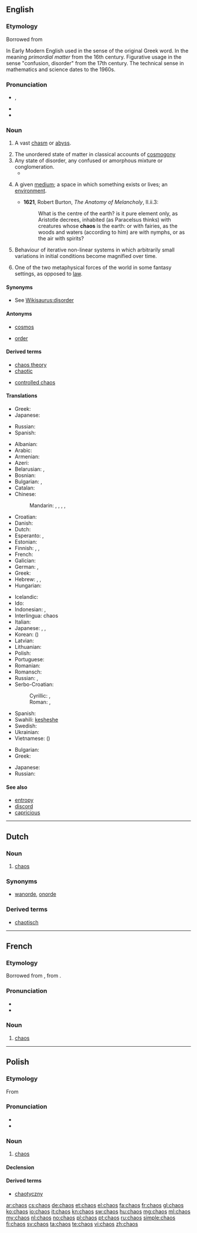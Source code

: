 {{also|Chaos}}
==English==
{{slim-wikipedia|Chaos (disambiguation)}}

===Etymology===
Borrowed from {{etyl|grc|en}} {{term|χάος||vast chasm, void|tr=khaos|lang=grc|sc=polytonic}}

In Early Modern English used in the sense of the original Greek word. In the meaning ''primordial matter'' from the 16th century. Figurative usage in the sense "confusion, disorder" from the 17th century. The technical sense in mathematics and science dates to the 1960s.

===Pronunciation===
* {{IPA|/ˈkeɪ.ɒs/}}, {{X-SAMPA|/keIQs/}}
* {{audio|en-us-chaos.ogg|Audio (US)}}
* {{rhymes|eɪɒs}}

===Noun===
{{en-noun|-|es}}

# {{obsolete}} A vast [[chasm]] or [[abyss]].
# The unordered state of matter in classical accounts of [[cosmogony]]
# Any state of disorder, any confused or amorphous mixture or conglomeration.
#* {{quote-book|title=Adam, the Baby, and the Man from Mars‎|page=54|author=Irwin Edman|year=1977|passage=or out of these chaoses order may be made, out of this ferment a clear wine of life. There are '''chaoses''' that have gone too far for retrieval}}
# {{obsolete|rare}} A given [[medium]]; a space in which something exists or lives; an [[environment]].
#* '''1621''', Robert Burton, ''The Anatomy of Melancholy'', II.ii.3:
#*: What is the centre of the earth? is it pure element only, as Aristotle decrees, inhabited (as Paracelsus thinks) with creatures whose '''chaos''' is the earth: or with fairies, as the woods and waters (according to him) are with nymphs, or as the air with spirits?
# {{mathematics}} Behaviour of iterative non-linear systems in which arbitrarily small variations in initial conditions become magnified over time.
# {{fantasy}} One of the two metaphysical forces of the world in some fantasy settings, as opposed to [[law]].

====Synonyms====
* See [[Wikisaurus:disorder]]

====Antonyms====
* {{sense|classical cosmogony}} [[cosmos]]
* {{sense|state of disorder}} [[order]]

====Derived terms====
{{rel-top|terms derived from chaos}}
* [[chaos theory]]
* [[chaotic]]
{{rel-mid}}
* [[controlled chaos]]
{{rel-bottom}}

====Translations====
{{trans-top|in classical cosmogony}}
* Greek: {{t+|el|χάος|n|tr=cháos}}
* Japanese: {{t-|ja|混沌|tr=こんとん, konton|sc=Jpan}}
{{trans-mid}}
* Russian: {{t+|ru|хаос|m|tr=xáos, xaós|sc=Cyrl}}
* Spanish: {{t+|es|caos}}
{{trans-bottom}}

{{trans-top|state of disorder}}
* Albanian: {{t-|sq|kaos|m|xs=Albanian}}
* Arabic: {{t-|ar|فوضى|f|tr=fawDaa|sc=Arab}}
* Armenian: {{t-|hy|քաոս|tr=k'aos}}
* Azeri: {{t-|az|hərc-mərclik|xs=Azeri}}
* Belarusian: {{t-|be|хаос|m|tr=xaós|sc=Cyrl}}, {{t-|be|хаас|m|tr=xáas|sc=Cyrl}}
* Bosnian: {{t-|bs|haos|m}}
* Bulgarian: {{t+|bg|хаос|m}},  {{t+|bg|безредие|n}}
* Catalan: {{t-|ca|caos|m}}
* Chinese:
*: Mandarin: {{t|zh|混沌|tr=hùndùn|sc=Hani}}, {{t|zh|混亂|sc=Hani}}, {{t|zh|混乱|tr=hùnluàn|sc=Hani}}, {{t|zh|渾沌|sc=Hani}}, {{t|zh|浑沌|tr=húndùn|sc=Hani}}
* Croatian: {{t-|hr|haos|m}}
* Danish: {{t-|da|kaos|n}}
* Dutch: {{t+|nl|chaos|m}}
* Esperanto: {{t-|eo|ĥaoso|xs=Esperanto}}, {{t-|eo|kaoso}}
* Estonian: {{t-|et|kaos}}
* Finnish: {{t+|fi|kaaos}}, {{t-|fi|epäjärjestys}}, {{t+|fi|sekasorto}}
* French: {{t+|fr|chaos|m}}
* Galician: {{t+|gl|caos|m|xs=Galician}}
* German: {{t+|de|Unordnung|f}}, {{t+|de|Chaos|n}}
* Greek: {{t+|el|χάος|n|tr=cháos}}
* Hebrew: {{t-|he|תוהו|tr=tóhu|sc=Hebr}}, {{t-|he|תוהו ובוהו|tr=tóhu vavóhu|sc=Hebr}}, {{t+|he|כאוס|tr=kéos|sc=Hebr}}
* Hungarian: {{t+|hu|káosz}}
{{trans-mid}}
* Icelandic: {{t-|is|ringulreið|f}}
* Ido: {{t+|io|kaoso|xs=Ido}}
* Indonesian: {{t+|id|kekacauan|xs=Indonesian}}, {{t+|id|prahara}}
* Interlingua: chaos
* Italian: {{t+|it|caos|m}}
* Japanese: {{t+|ja|混乱|tr=こんらん, konran|sc=Jpan}}, {{t-|ja|無秩序|tr=むちつじょ, muchitsujo|sc=Jpan}}, {{t-|ja|混沌|tr=こんとん, konton|sc=Jpan}}
* Korean: {{t+|ko|혼돈|tr=hondon|sc=Hang}} ({{t+|ko|混沌|sc=Kore}})
* Latvian: {{t-|lv|haoss|m|xs=Latvian}}
* Lithuanian: {{t-|lt|chaosas|m|xs=Lithuanian}}
* Polish: {{t+|pl|chaos|m}}
* Portuguese: {{t+|pt|caos|m}}
* Romanian: {{t-|ro|haos|n}}
* Romansch: {{t-|rm|caos|m|xs=Romansch}}
* Russian: {{t+|ru|хаос|m|tr=xáos, xaós|sc=Cyrl}}, {{t+|ru|беспорядок|m|tr=besporjádok|sc=Cyrl}}
* Serbo-Croatian:
*: Cyrillic: {{t-|sh|хаос|m|sc=Cyrl}}, {{qualifier|Croatian}} {{t-|sh|каос|m}}
*: Roman: {{t-|sh|haos|m}}, {{qualifier|Croatian}} {{t-|sh|kaos|m}}
* Spanish: {{t+|es|caos}}
* Swahili: [[kesheshe]]
* Swedish: {{t+|sv|kaos|n}}
* Ukrainian: {{t-|uk|хаос|m|tr=xaós|sc=Cyrl}}
* Vietnamese: {{t+|vi|hỗn loạn|xs=Vietnamese}} ({{t-|vi|混亂}})
{{trans-bottom}}

{{trans-top|mathematics}}
* Bulgarian: {{t+|bg|хаос|m}}
* Greek: {{t+|el|χάος|n|tr=chàos}}
{{trans-mid}}
* Japanese: {{t-|ja|カオス|tr=kaosu}}
* Russian: {{t+|ru|хаос|m|tr=xáos, xaós|sc=Cyrl}}
{{trans-bottom}}

====See also====
* [[entropy]]
* [[discord]]
* [[capricious]]

----

==Dutch==

===Noun===
{{nl-noun|m|-|-}}

# [[#English|chaos]]

===Synonyms===
*[[wanorde]], [[onorde]]

===Derived terms===
*[[chaotisch]]

----

==French==

===Etymology===
Borrowed from {{etyl|la|fr}} {{term|chaos|lang=la}}, from {{etyl|grc|fr}} {{term|χάος|lang=grc}}.

===Pronunciation===
* {{IPA|/kao/|lang=fr}}
* {{audio|Fr-chaos.ogg|Audio}}

===Noun===
{{fr-noun-unc|m}}

# [[#English|chaos]]

----

==Polish==

===Etymology===
From {{etyl|grc|pl}} {{term|χάος||vast chasm, void|tr=khaos|lang=grc|sc=polytonic}}

===Pronunciation===
* {{IPA|/ˈxaɔs̪/|lang=pl}}
* {{audio|Pl-chaos.ogg|Audio}}

===Noun===
{{head|pl|noun|g=m}}

# [[#English|chaos]]

====Declension====
{{pl-decl-noun-sing
|chaos
|chaosu
|chaosowi
|chaos
|chaosem
|chaosie
|chaosie
}}

====Derived terms====
* [[chaotyczny]]

[[ar:chaos]]
[[cs:chaos]]
[[de:chaos]]
[[et:chaos]]
[[el:chaos]]
[[fa:chaos]]
[[fr:chaos]]
[[gl:chaos]]
[[ko:chaos]]
[[io:chaos]]
[[it:chaos]]
[[kn:chaos]]
[[sw:chaos]]
[[hu:chaos]]
[[mg:chaos]]
[[ml:chaos]]
[[my:chaos]]
[[nl:chaos]]
[[no:chaos]]
[[pl:chaos]]
[[pt:chaos]]
[[ru:chaos]]
[[simple:chaos]]
[[fi:chaos]]
[[sv:chaos]]
[[ta:chaos]]
[[te:chaos]]
[[vi:chaos]]
[[zh:chaos]]